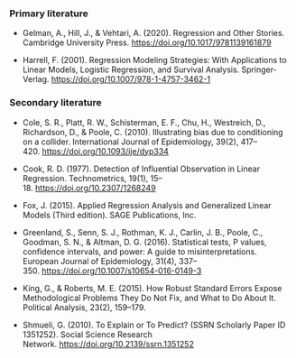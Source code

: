 ### **Primary literature**

-   Gelman, A., Hill, J., & Vehtari, A. (2020). Regression and Other Stories. Cambridge University Press. <https://doi.org/10.1017/9781139161879>

-   Harrell, F. (2001). Regression Modeling Strategies: With Applications to Linear Models, Logistic Regression, and Survival Analysis. Springer-Verlag. <https://doi.org/10.1007/978-1-4757-3462-1>

### **Secondary literature**

-   Cole, S. R., Platt, R. W., Schisterman, E. F., Chu, H., Westreich, D., Richardson, D., & Poole, C. (2010). Illustrating bias due to conditioning on a collider. International Journal of Epidemiology, 39(2), 417–420. <https://doi.org/10.1093/ije/dyp334>

-   Cook, R. D. (1977). Detection of Influential Observation in Linear Regression. Technometrics, 19(1), 15–18. <https://doi.org/10.2307/1268249>

-   Fox, J. (2015). Applied Regression Analysis and Generalized Linear Models (Third edition). SAGE Publications, Inc.

-   Greenland, S., Senn, S. J., Rothman, K. J., Carlin, J. B., Poole, C., Goodman, S. N., & Altman, D. G. (2016). Statistical tests, P values, confidence intervals, and power: A guide to misinterpretations. European Journal of Epidemiology, 31(4), 337–350. <https://doi.org/10.1007/s10654-016-0149-3>

-   King, G., & Roberts, M. E. (2015). How Robust Standard Errors Expose Methodological Problems They Do Not Fix, and What to Do About It. Political Analysis, 23(2), 159–179.

-   Shmueli, G. (2010). To Explain or To Predict? (SSRN Scholarly Paper ID 1351252). Social Science Research Network. <https://doi.org/10.2139/ssrn.1351252>
